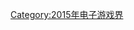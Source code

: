 {{Popcat}}

{{Year by category
| m = 2
| c = 0
| d = 1
| y = 5
| cat = 結業電子遊戲公司
| in = 电子游戏界
| parent = 各年份結業電子遊戲公司
| subcat = 2015年結業公司
| sortkey = Video game
}}

[[Category:2015年电子游戏界|Category:2015年电子游戏界]]